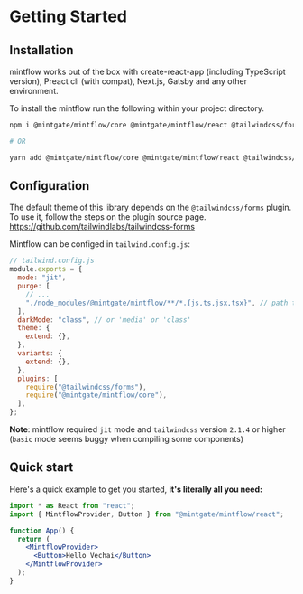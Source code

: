 # Getting Started

## Installation

mintflow works out of the box with create-react-app (including TypeScript version), Preact cli (with compat), Next.js, Gatsby and any other environment.

To install the mintflow run the following within your project directory.

```bash
npm i @mintgate/mintflow/core @mintgate/mintflow/react @tailwindcss/forms

# OR

yarn add @mintgate/mintflow/core @mintgate/mintflow/react @tailwindcss/forms
```

## Configuration

The default theme of this library depends on the `@tailwindcss/forms` plugin. To use it, follow the steps on the plugin source page. https://github.com/tailwindlabs/tailwindcss-forms

Mintflow can be configed in `tailwind.config.js`:

```js
// tailwind.config.js
module.exports = {
  mode: "jit",
  purge: [
    // ...
    "./node_modules/@mintgate/mintflow/**/*.{js,ts,jsx,tsx}", // path to mintflow
  ],
  darkMode: "class", // or 'media' or 'class'
  theme: {
    extend: {},
  },
  variants: {
    extend: {},
  },
  plugins: [
    require("@tailwindcss/forms"),
    require("@mintgate/mintflow/core"),
  ],
};
```

**Note**: mintflow required `jit` mode and `tailwindcss` version `2.1.4` or higher (`basic` mode seems buggy when compiling some components)

## Quick start

Here's a quick example to get you started, **it's literally all you need:**

```jsx
import * as React from "react";
import { MintflowProvider, Button } from "@mintgate/mintflow/react";

function App() {
  return (
    <MintflowProvider>
      <Button>Hello Vechai</Button>
    </MintflowProvider>
  );
}
```
